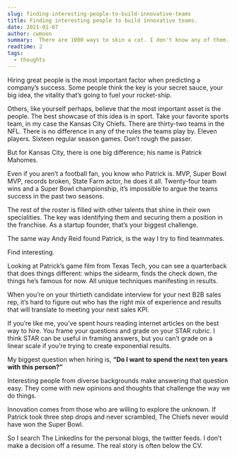 ```yaml
---
slug: finding-interesting-people-to-build-innovative-teams
title: Finding interesting people to build innovative teams.
date: 2021-01-07
author: cwmoon
summary:  There are 1000 ways to skin a cat. I don't know any of them. But I'd find an expert if I had to. 
readtime: 2
tags:
  - thoughts
---
```


Hiring great people is the most important factor when predicting a company’s success.  Some people think the key is your secret sauce, your big idea, the vitality that’s going to fuel your rocket-ship. 

Others, like yourself perhaps, believe that the most important asset is the people.  The best showcase of this idea is in sport. Take your favorite sports team, in my case the Kansas City Chiefs.  There are thirty-two teams in the NFL. There is no difference in any of the rules the teams play by.  Eleven players. Sixteen regular season games. Don’t rough the passer.  

But for Kansas City, there is one big difference; his name is Patrick Mahomes. 

Even if you aren’t a football fan, you know who Patrick is. MVP, Super Bowl MVP, records broken, State Farm actor, he does it all. Twenty-four team wins and a Super Bowl championship, it’s impossible to argue the teams success in the past two seasons.

The rest of the roster is filled with other talents that shine in their own specialities. The key was identifying them and securing them a position in the franchise. As a startup founder, that’s your biggest challenge. 

The same way Andy Reid found Patrick, is the way I try to find teammates. 

Find interesting.

Looking at Patrick’s game film from Texas Tech, you can see a quarterback that does things different: whips the sidearm, finds the check down, the things he’s famous for now. All unique techniques manifesting in results. 

When you’re on your thirtieth candidate interview for your next B2B sales rep, it’s hard to figure out who has the right mix of experience and results that will translate to meeting your next sales KPI. 

If you’re like me, you’ve spent hours reading internet articles on the best way to hire. You frame your questions and grade on your STAR rubric.  I think STAR can be useful in framing answers, but you can’t grade on a linear scale if you’re trying to create exponential results. 

My biggest question when hiring is, **“Do I want to spend the next ten years with this person?”**

Interesting people from diverse backgrounds make answering that question easy. They come with new opinions and thoughts that challenge the way we do things. 

Innovation comes from those who are willing to explore the unknown.  If Patrick took three step drops and never scrambled, The Chiefs never would have won the Super Bowl. 

So I search The LinkedIns for the personal blogs, the twitter feeds.  I don’t make a decision off a resume. The real story is often below the CV. 
